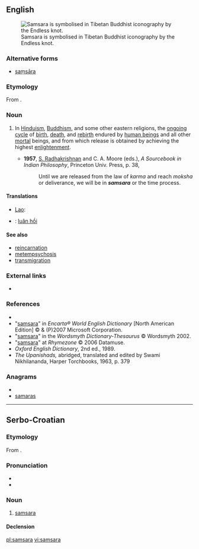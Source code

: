 ==English==
[[File:EndlessKnot03d.png|thumb|right|Samsara is symbolised in Tibetan Buddhist iconography by the Endless knot.]]

===Alternative forms===
* [[saṃsāra]]

===Etymology===
From {{etyl|sa}} {{term|संसार|sc=Deva|tr=saṃ-sāra|lang=sa}}.

===Noun===
{{en-noun|-}}

# {{context|philosophy|religion}} In [[Hinduism]], [[Buddhism]], and some other eastern religions, the [[ongoing]] [[cycle]] of [[birth]], [[death]], and [[rebirth]] endured by [[human being]]s and all other [[mortal]] beings, and from which release is obtained by achieving the highest [[enlightenment]].
#* '''1957''', [[w:Sarvepalli_Radhakrishnan|S. Radhakrishnan]] and C. A. Moore (eds.), ''A Sourcebook in Indian Philosophy'', Princeton Univ. Press, p. 38,
#*: Until we are released from the law of ''karma'' and reach ''moksha'' or deliverance, we will be in '''''samsara''''' or the time process.

====Translations====
{{trans-top|cycle of reincarnation}}
* [[Lao]]: {{t-|lo|ສັງສາລະວັດ|tr=sangsaala-wat|sc=Laoo|xs=Lao}}
{{trans-mid}}
{{trans-bottom}}

{{checktrans-top}}
* {{ttbc|Vietnamese}}: [[luân hồi]]
{{trans-mid}}
{{trans-bottom}}

====See also====
* [[reincarnation]]
* [[metempsychosis]]
* [[transmigration]]

===External links===
* {{pedialite}}

===References===
* {{R:Dictionary.com}}
* "[http://encarta.msn.com/dictionary_/samsara.html samsara]" in ''Encarta® World English Dictionary'' [North American Edition] © & (P)2007 Microsoft Corporation.
* "[http://www.wordsmyth.net/live/home.php?script=search&matchent=samsara&matchtype=exact samsara]" in the ''Wordsmyth Dictionary-Thesaurus'' © Wordsmyth 2002.
* "[http://www.rhymezone.com/r/rhyme.cgi?Word=samsara samsara]" at ''Rhymezone'' © 2006 Datamuse.
* ''Oxford English Dictionary'', 2nd ed., 1989.
* ''The Upanishads,'' abridged, translated and edited by Swami Nikhilananda, Harper Torchbooks, 1963, p. 379

===Anagrams===
* {{alphagram|aaamrss}}
* [[samaras#English|samaras]]

----

==Serbo-Croatian==

===Etymology===
From {{etyl|sa|sh}} {{term|sc=Deva|संसार|tr=saṃ-sāra|lang=sa}}.

===Pronunciation===
* {{IPA|/samsǎra/|lang=sh}}
* {{hyphenation|sam|sa|ra}}

===Noun===
{{sh-noun|g=f|head=samsàra|r|самсара|самса̀ра}}

# {{uncountable|lang=sh}} [[#English|samsara]]

====Declension====
{{sh-decl-noun-unc
|samsara
|samsare
|samsari
|samsaru
|samsaro
|samsari
|samsarom
}}

[[pl:samsara]]
[[vi:samsara]]